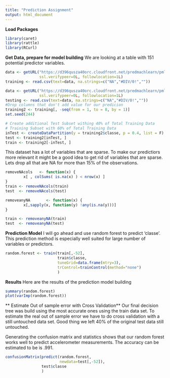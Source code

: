 ```yaml
---
title: "Prediction Assignment"
output: html_document
---
```

**Load Packages**
```r
library(caret)
library(rattle)
library(RCurl)
```

**Get Data, prepare for model building**
We are looking at a table with 151 potential predictor variables. 
```r
data <- getURL("https://d396qusza40orc.cloudfront.net/predmachlearn/pml-training.csv",
               ssl.verifypeer=0L, followlocation=1L)
training <- read.csv(text=data, na.strings=c("NA","#DIV/0!",""))

data <- getURL("https://d396qusza40orc.cloudfront.net/predmachlearn/pml-testing.csv",
               ssl.verifypeer=0L, followlocation=1L)
testing <- read.csv(text=data, na.strings=c("NA","#DIV/0!",""))
#Drop columns that don't add value for our predicion
training2 <- training[, -seq(from = 1, to = 8, by = 1)]
set.seed(244)

# Create additional Test Subset withing 40% of Total Training Data
# Training Subset with 60% of Total Training Data
inTest <- createDataPartition(y = training2$classe, p = 0.4, list = F)
test <- training2[inTest, ]
train <- training2[-inTest, ]
```

This dataset has a lot of variables that are sparse. To make our predictiors  more relevant it might be a good idea to get rid of variables that are sparse. Lets drop all that are NA for more than 15% of the observations.

```r
removeNAcols   <- function(x) { 
        x[ , colSums( is.na(x) ) < nrow(x) ] 
}
train <- removeNAcols(train)
test  <- removeNAcols(test)

removeanyNA       <- function(x) {
        x[,sapply(x, function(y) !any(is.na(y)))] 
}

train <- removeanyNA(train)
test  <- removeanyNA(test)

```

**Prediction Model** 
I will go ahead and use random forest to predict 'classe'. This prediction method is especially well suited for large number of variables or predictors.

```r

random.forest <- train(train[,-52],
                       train$classe,
                       tuneGrid=data.frame(mtry=3),
                       trControl=trainControl(method="none")
                       )
```

**Results**
Here are the results of the prediction model building
```r
summary(random.forest)
plot(varImp(random.forest))
```

** Estimate Out of sample error with Cross Validation**
Our final decision tree was build using the most accurate ones using the train data set. To estimate the real out of sample error we have to do cross validation with a still untouched data set. Good thing we left 40% of the original test data still untouched. 

Generating the confusion matrix and statistics shows that our random forest  works well to predict accelerometer measurements. The accuracy can be estimated to be is .991.
```r
confusionMatrix(predict(random.forest,
                        newdata=test[,-52]),
                test$classe
                )
```


